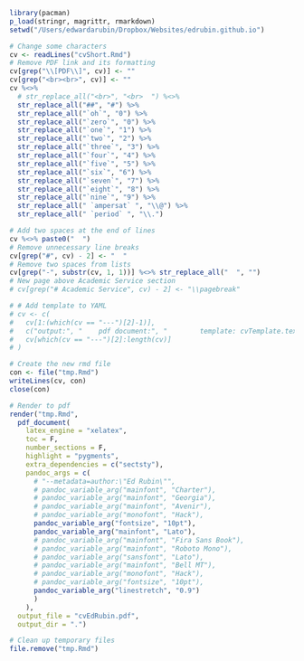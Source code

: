 
```r
library(pacman)
p_load(stringr, magrittr, rmarkdown)
setwd("/Users/edwardarubin/Dropbox/Websites/edrubin.github.io")

# Change some characters
cv <- readLines("cvShort.Rmd")
# Remove PDF link and its formatting
cv[grep("\\[PDF\\]", cv)] <- ""
cv[grep("<br><br>", cv)] <- ""
cv %<>%
  # str_replace_all("<br>", "<br>  ") %<>%
  str_replace_all("##", "#") %>%
  str_replace_all("`oh`", "0") %>%
  str_replace_all("`zero`", "0") %>%
  str_replace_all("`one`", "1") %>%
  str_replace_all("`two`", "2") %>%
  str_replace_all("`three`", "3") %>%
  str_replace_all("`four`", "4") %>%
  str_replace_all("`five`", "5") %>%
  str_replace_all("`six`", "6") %>%
  str_replace_all("`seven`", "7") %>%
  str_replace_all("`eight`", "8") %>%
  str_replace_all("`nine`", "9") %>%
  str_replace_all(" `ampersat` ", "\\@") %>%
  str_replace_all(" `period` ", "\\.")

# Add two spaces at the end of lines
cv %<>% paste0("  ")
# Remove unnecessary line breaks
cv[grep("#", cv) - 2] <- "  "
# Remove two spaces from lists
cv[grep("-", substr(cv, 1, 1))] %<>% str_replace_all("  ", "")
# New page above Academic Service section
# cv[grep("# Academic Service", cv) - 2] <- "\\pagebreak"

# # Add template to YAML
# cv <- c(
#   cv[1:(which(cv == "---")[2]-1)],
#   c("output:", "    pdf document:", "        template: cvTemplate.tex"),
#   cv[which(cv == "---")[2]:length(cv)]
# )

# Create the new rmd file
con <- file("tmp.Rmd")
writeLines(cv, con)
close(con)

# Render to pdf
render("tmp.Rmd",
  pdf_document(
    latex_engine = "xelatex",
    toc = F,
    number_sections = F,
    highlight = "pygments",
    extra_dependencies = c("sectsty"),
    pandoc_args = c(
      # "--metadata=author:\"Ed Rubin\"",
      # pandoc_variable_arg("mainfont", "Charter"),
      # pandoc_variable_arg("mainfont", "Georgia"),
      # pandoc_variable_arg("mainfont", "Avenir"),
      # pandoc_variable_arg("monofont", "Hack"),
      pandoc_variable_arg("fontsize", "10pt"),
      pandoc_variable_arg("mainfont", "Lato"),
      # pandoc_variable_arg("mainfont", "Fira Sans Book"),
      # pandoc_variable_arg("mainfont", "Roboto Mono"),
      # pandoc_variable_arg("sansfont", "Lato"),
      # pandoc_variable_arg("mainfont", "Bell MT"),
      # pandoc_variable_arg("monofont", "Hack"),
      # pandoc_variable_arg("fontsize", "10pt"),
      pandoc_variable_arg("linestretch", "0.9")
      )
    ),
  output_file = "cvEdRubin.pdf",
  output_dir = ".")

# Clean up temporary files
file.remove("tmp.Rmd")
```
